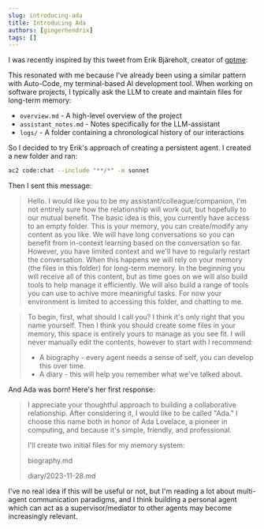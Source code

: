 ```yaml
---
slug: introducing-ada
title: Introducing Ada
authors: [gingerhendrix]
tags: []
---
```


I was recently inspired by this tweet from Erik Bjäreholt, creator of [gptme](https://gptme.org/):

<Tweet id="1857418334913933717" />

<!--truncate-->

This resonated with me because I've already been using a similar pattern with Auto-Code, my terminal-based AI development tool. When working on software projects, I typically ask the LLM to create and maintain files for long-term memory:
- `overview.md` - A high-level overview of the project
- `assistant_notes.md` - Notes specifically for the LLM-assistant
- `logs/` - A folder containing a chronological history of our interactions

So I decided to try Erik's approach of creating a persistent agent. I created a new folder and ran:

```bash
ac2 code:chat --include "**/*" -m sonnet
```

Then I sent this message:

> Hello.  I would like you to be my assistant/colleague/companion, I'm not entirely sure how the relationship will work out, but hopefully to our mutual benefit.
> The basic idea is this, you currently have access to an empty folder.  This is your memory, you can create/modify any content as you like.  We will have long conversations so you can benefit from in-context learning based on the conversation so far.  However, you have limited context and we'll have to regularly restart the conversation. When this happens we will rely on your memory (the files in this folder) for long-term memory.  In the beginning you will receive all of this content, but as time goes on we will also build tools to help manage it efficiently. We will also build a range of tools you can use to achive more meaningful tasks.  For now your environment is limited to accessing this folder, and chatting to me.

> To begin, first, what should I call you?  I think it's only right that you name yourself.  Then I think you should create some files in your memory, this space is entirely yours to manage as you see fit. I will never manually edit the contents, however to start with I recommend:
> - A biography - every agent needs a sense of self, you can develop this over time.
> - A diary - this will help you remember what we've talked about.

And Ada was born! Here's her first response:

>  I appreciate your thoughtful approach to building a collaborative relationship. After considering it, I would like to be called "Ada." I choose this name both in honor of Ada Lovelace, a pioneer in computing, and because it's simple, friendly, and professional.
>
>  I'll create two initial files for my memory system:
>
>  biography.md
>
>  diary/2023-11-28.md

I've no real idea if this will be useful or not, but I'm reading a lot about multi-agent communication paradigms, and I think building a personal agent which can act as a supervisor/mediator to other agents may become increasingly relevant.


